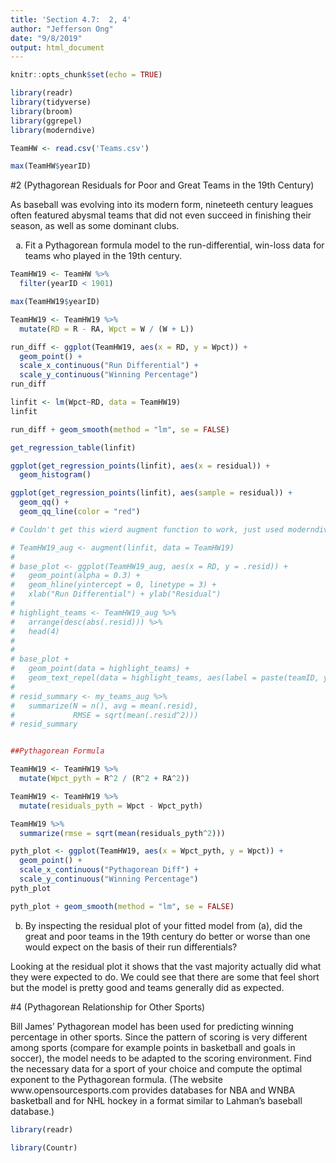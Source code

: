 ```yaml
---
title: 'Section 4.7:  2, 4'
author: "Jefferson Ong"
date: "9/8/2019"
output: html_document
---
```


```r
knitr::opts_chunk$set(echo = TRUE)
```

```r
library(readr)
library(tidyverse)
library(broom)
library(ggrepel)
library(moderndive)

TeamHW <- read.csv('Teams.csv')
```

```r
max(TeamHW$yearID)
```


#2 (Pythagorean Residuals for Poor and Great Teams in the 19th Century)

As baseball was evolving into its modern form, nineteeth century leagues often featured abysmal teams that did not even succeed in finishing their season, as well as some dominant clubs.

a) Fit a Pythagorean formula model to the run-differential, win-loss data for teams who played in the 19th century.

```r
TeamHW19 <- TeamHW %>%
  filter(yearID < 1901)

max(TeamHW19$yearID)

TeamHW19 <- TeamHW19 %>%
  mutate(RD = R - RA, Wpct = W / (W + L))

run_diff <- ggplot(TeamHW19, aes(x = RD, y = Wpct)) +
  geom_point() +
  scale_x_continuous("Run Differential") +
  scale_y_continuous("Winning Percentage")
run_diff

linfit <- lm(Wpct~RD, data = TeamHW19)
linfit

run_diff + geom_smooth(method = "lm", se = FALSE)

get_regression_table(linfit)

ggplot(get_regression_points(linfit), aes(x = residual)) +
  geom_histogram() 

ggplot(get_regression_points(linfit), aes(sample = residual)) + 
  geom_qq() +
  geom_qq_line(color = "red")

# Couldn't get this wierd augment function to work, just used moderndive functions for residual plotting

# TeamHW19_aug <- augment(linfit, data = TeamHW19)
# 
# base_plot <- ggplot(TeamHW19_aug, aes(x = RD, y = .resid)) +
#   geom_point(alpha = 0.3) +
#   geom_hline(yintercept = 0, linetype = 3) +
#   xlab("Run Differential") + ylab("Residual")
# 
# highlight_teams <- TeamHW19_aug %>%
#   arrange(desc(abs(.resid))) %>%
#   head(4)
# 
# 
# base_plot +
#   geom_point(data = highlight_teams) +
#   geom_text_repel(data = highlight_teams, aes(label = paste(teamID, yearID)))
# 
# resid_summary <- my_teams_aug %>%
#   summarize(N = n(), avg = mean(.resid),
#             RMSE = sqrt(mean(.resid^2)))
# resid_summary


##Pythagorean Formula

TeamHW19 <- TeamHW19 %>%
  mutate(Wpct_pyth = R^2 / (R^2 + RA^2))

TeamHW19 <- TeamHW19 %>%
  mutate(residuals_pyth = Wpct - Wpct_pyth)

TeamHW19 %>%
  summarize(rmse = sqrt(mean(residuals_pyth^2)))

pyth_plot <- ggplot(TeamHW19, aes(x = Wpct_pyth, y = Wpct)) +
  geom_point() +
  scale_x_continuous("Pythagorean Diff") +
  scale_y_continuous("Winning Percentage")
pyth_plot

pyth_plot + geom_smooth(method = "lm", se = FALSE)
```


b) By inspecting the residual plot of your fitted model from (a), did the great and poor teams in the 19th century do better or worse than one would expect on the basis of their run differentials?

Looking at the residual plot it shows that the vast majority actually did what they were expected to do. We could see that there are some that feel short but the model is pretty good and teams generally did as expected. 


#4 (Pythagorean Relationship for Other Sports)

Bill James' Pythagorean model has been used for predicting winning percentage in other sports. Since the pattern of scoring is very different among sports (compare for example points in basketball and goals in soccer), the model needs to be adapted to the scoring environment. Find the necessary data for a sport of your choice and compute the optimal exponent to the Pythagorean formula. (The website www.opensourcesports.com provides databases for NBA and WNBA basketball and for NHL hockey in a format similar to Lahman's baseball database.)

```r
library(readr)

library(Countr)
```


























































